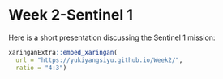 # Week 2-Sentinel 1

Here is a short presentation discussing the Sentinel 1 mission:

```r
xaringanExtra::embed_xaringan(
  url = "https://yukiyangsiyu.github.io/Week2/",
  ratio = "4:3")

```
